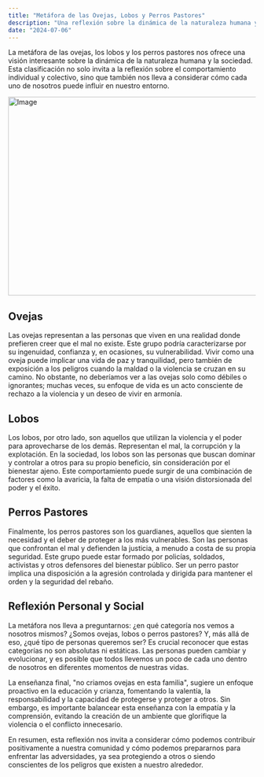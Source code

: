 ```yaml
---
title: "Metáfora de las Ovejas, Lobos y Perros Pastores"
description: "Una reflexión sobre la dinámica de la naturaleza humana y la sociedad a través de la metáfora de las ovejas, lobos y perros pastores."
date: "2024-07-06"
---
```


La metáfora de las ovejas, los lobos y los perros pastores nos ofrece una visión interesante sobre la dinámica de la naturaleza humana y la sociedad. Esta clasificación no solo invita a la reflexión sobre el comportamiento individual y colectivo, sino que también nos lleva a considerar cómo cada uno de nosotros puede influir en nuestro entorno.

<Image src="/ovejas-lobos-perros.webp" width="718" height="404" alt="Image" />

## Ovejas

Las ovejas representan a las personas que viven en una realidad donde prefieren creer que el mal no existe. Este grupo podría caracterizarse por su ingenuidad, confianza y, en ocasiones, su vulnerabilidad. Vivir como una oveja puede implicar una vida de paz y tranquilidad, pero también de exposición a los peligros cuando la maldad o la violencia se cruzan en su camino. No obstante, no deberíamos ver a las ovejas solo como débiles o ignorantes; muchas veces, su enfoque de vida es un acto consciente de rechazo a la violencia y un deseo de vivir en armonía.

## Lobos

Los lobos, por otro lado, son aquellos que utilizan la violencia y el poder para aprovecharse de los demás. Representan el mal, la corrupción y la explotación. En la sociedad, los lobos son las personas que buscan dominar y controlar a otros para su propio beneficio, sin consideración por el bienestar ajeno. Este comportamiento puede surgir de una combinación de factores como la avaricia, la falta de empatía o una visión distorsionada del poder y el éxito.

## Perros Pastores

Finalmente, los perros pastores son los guardianes, aquellos que sienten la necesidad y el deber de proteger a los más vulnerables. Son las personas que confrontan el mal y defienden la justicia, a menudo a costa de su propia seguridad. Este grupo puede estar formado por policías, soldados, activistas y otros defensores del bienestar público. Ser un perro pastor implica una disposición a la agresión controlada y dirigida para mantener el orden y la seguridad del rebaño.

## Reflexión Personal y Social

La metáfora nos lleva a preguntarnos: ¿en qué categoría nos vemos a nosotros mismos? ¿Somos ovejas, lobos o perros pastores? Y, más allá de eso, ¿qué tipo de personas queremos ser? Es crucial reconocer que estas categorías no son absolutas ni estáticas. Las personas pueden cambiar y evolucionar, y es posible que todos llevemos un poco de cada uno dentro de nosotros en diferentes momentos de nuestras vidas.

La enseñanza final, "no criamos ovejas en esta familia", sugiere un enfoque proactivo en la educación y crianza, fomentando la valentía, la responsabilidad y la capacidad de protegerse y proteger a otros. Sin embargo, es importante balancear esta enseñanza con la empatía y la comprensión, evitando la creación de un ambiente que glorifique la violencia o el conflicto innecesario.

En resumen, esta reflexión nos invita a considerar cómo podemos contribuir positivamente a nuestra comunidad y cómo podemos prepararnos para enfrentar las adversidades, ya sea protegiendo a otros o siendo conscientes de los peligros que existen a nuestro alrededor.
